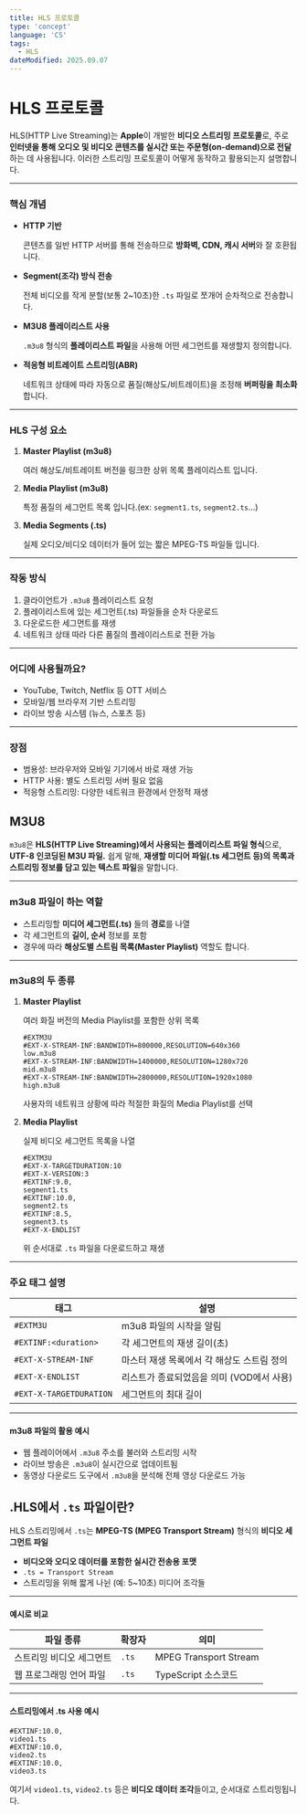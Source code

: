 ```yaml
---
title: HLS 프로토콜
type: 'concept'
language: 'CS'
tags:
  - HLS
dateModified: 2025.09.07
---
```


# HLS 프로토콜

HLS(HTTP Live Streaming)는 **Apple**이 개발한 **비디오 스트리밍 프로토콜**로, 주로 **인터넷을 통해 오디오 및 비디오 콘텐츠를 실시간 또는 주문형(on-demand)으로 전달**하는 데 사용됩니다.
이러한 스트리밍 프로토콜이 어떻게 동작하고 활용되는지 설명합니다.

---

### **핵심 개념**

- **HTTP 기반**
    
    콘텐츠를 일반 HTTP 서버를 통해 전송하므로 **방화벽, CDN, 캐시 서버**와 잘 호환됩니다.
    
- **Segment(조각) 방식 전송**
    
    전체 비디오를 작게 분할(보통 2~10초)한 `.ts` 파일로 쪼개어 순차적으로 전송합니다.
    
- **M3U8 플레이리스트 사용**
    
    `.m3u8` 형식의 **플레이리스트 파일**을 사용해 어떤 세그먼트를 재생할지 정의합니다.
    
- **적응형 비트레이트 스트리밍(ABR)**
    
    네트워크 상태에 따라 자동으로 품질(해상도/비트레이트)을 조정해 **버퍼링을 최소화**합니다.
    

---

### **HLS 구성 요소**

1. **Master Playlist (m3u8)**
    
    여러 해상도/비트레이트 버전을 링크한 상위 목록 플레이리스트 입니다.
    
2. **Media Playlist (m3u8)**
    
    특정 품질의 세그먼트 목록 입니다.(ex: `segment1.ts`, `segment2.ts`...)
    
3. **Media Segments (.ts)**
    
    실제 오디오/비디오 데이터가 들어 있는 짧은 MPEG-TS 파일들 입니다.
    

---

### 작동 방식

1. 클라이언트가 `.m3u8` 플레이리스트 요청
2. 플레이리스트에 있는 세그먼트(.ts) 파일들을 순차 다운로드
3. 다운로드한 세그먼트를 재생
4. 네트워크 상태 따라 다른 품질의 플레이리스트로 전환 가능

---

### 어디에 사용될까요?

- YouTube, Twitch, Netflix 등 OTT 서비스
- 모바일/웹 브라우저 기반 스트리밍
- 라이브 방송 시스템 (뉴스, 스포츠 등)

---

### 장점

- 범용성: 브라우저와 모바일 기기에서 바로 재생 가능
- HTTP 사용: 별도 스트리밍 서버 필요 없음
- 적응형 스트리밍: 다양한 네트워크 환경에서 안정적 재생

## M3U8

`m3u8`은 **HLS(HTTP Live Streaming)에서 사용되는 플레이리스트 파일 형식**으로, **UTF-8 인코딩된 M3U 파일.** 쉽게 말해, **재생할 미디어 파일(.ts 세그먼트 등)의 목록과 스트리밍 정보를 담고 있는 텍스트 파일**을 말합니다.

---

### m3u8 파일이 하는 역할

- 스트리밍할 **미디어 세그먼트(.ts)** 들의 **경로**를 나열
- 각 세그먼트의 **길이, 순서** 정보를 포함
- 경우에 따라 **해상도별 스트림 목록(Master Playlist)** 역할도 합니다.

---

### m3u8의 두 종류

1. **Master Playlist**
    
    여러 화질 버전의 Media Playlist를 포함한 상위 목록
    
    ```
    #EXTM3U
    #EXT-X-STREAM-INF:BANDWIDTH=800000,RESOLUTION=640x360
    low.m3u8
    #EXT-X-STREAM-INF:BANDWIDTH=1400000,RESOLUTION=1280x720
    mid.m3u8
    #EXT-X-STREAM-INF:BANDWIDTH=2800000,RESOLUTION=1920x1080
    high.m3u8
    
    ```
    
    사용자의 네트워크 상황에 따라 적절한 화질의 Media Playlist를 선택
    
2. **Media Playlist**
    
    실제 비디오 세그먼트 목록을 나열
    
    ```
    #EXTM3U
    #EXT-X-TARGETDURATION:10
    #EXT-X-VERSION:3
    #EXTINF:9.0,
    segment1.ts
    #EXTINF:10.0,
    segment2.ts
    #EXTINF:8.5,
    segment3.ts
    #EXT-X-ENDLIST
    ```
    
    위 순서대로 `.ts` 파일을 다운로드하고 재생
    

---

### 주요 태그 설명

| 태그 | 설명 |
| --- | --- |
| `#EXTM3U` | m3u8 파일의 시작을 알림 |
| `#EXTINF:<duration>` | 각 세그먼트의 재생 길이(초) |
| `#EXT-X-STREAM-INF` | 마스터 재생 목록에서 각 해상도 스트림 정의 |
| `#EXT-X-ENDLIST` | 리스트가 종료되었음을 의미 (VOD에서 사용) |
| `#EXT-X-TARGETDURATION` | 세그먼트의 최대 길이 |

---

#### m3u8 파일의 활용 예시

- 웹 플레이어에서 `.m3u8` 주소를 불러와 스트리밍 시작
- 라이브 방송은 `.m3u8`이 실시간으로 업데이트됨
- 동영상 다운로드 도구에서 `.m3u8`을 분석해 전체 영상 다운로드 가능

## .HLS에서 `.ts` 파일이란?

HLS 스트리밍에서 `.ts`는 **MPEG-TS (MPEG Transport Stream)** 형식의 **비디오 세그먼트 파일**

- **비디오와 오디오 데이터를 포함한 실시간 전송용 포맷**
- `.ts = Transport Stream`
- 스트리밍을 위해 짧게 나뉜 (예: 5~10초) 미디어 조각들

---

#### 예시로 비교

| 파일 종류 | 확장자 | 의미 |
| --- | --- | --- |
| 스트리밍 비디오 세그먼트 | `.ts` | MPEG Transport Stream |
| 웹 프로그래밍 언어 파일 | `.ts` | TypeScript 소스코드 |

---

#### 스트리밍에서 .ts 사용 예시

```
#EXTINF:10.0,
video1.ts
#EXTINF:10.0,
video2.ts
#EXTINF:10.0,
video3.ts

```

여기서 `video1.ts`, `video2.ts` 등은 **비디오 데이터 조각**들이고, 순서대로 스트리밍됩니다.
